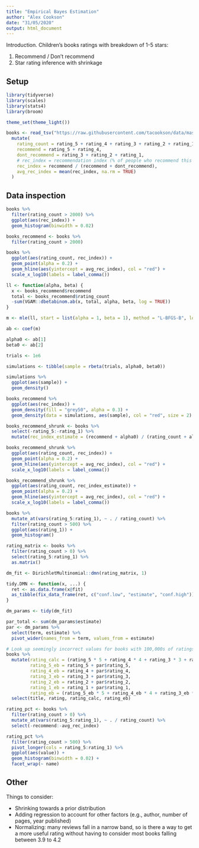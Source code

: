 ```yaml
---
title: "Empirical Bayes Estimation"
author: "Alex Cookson"
date: "31/05/2020"
output: html_document
---
```


Introduction. Children's books ratings with breakdown of 1-5 stars:

1. Recommend / Don't recommend
2. Star rating inference with shrinkage


## Setup

```r
library(tidyverse)
library(scales)
library(stats4)
library(broom)

theme_set(theme_light())

books <- read_tsv("https://raw.githubusercontent.com/tacookson/data/master/childrens-book-ratings/childrens-books.txt") %>%
  mutate(
    rating_count = rating_5 + rating_4 + rating_3 + rating_2 + rating_1,
    recommend = rating_5 + rating_4,
    dont_recommend = rating_3 + rating_2 + rating_1,
    # rec_index = recommendation index (% of people who recommend this book)
    rec_index = recommend / (recommend + dont_recommend),
    avg_rec_index = mean(rec_index, na.rm = TRUE)
  )
```



## Data inspection

```r
books %>%
  filter(rating_count > 2000) %>%
  ggplot(aes(rec_index)) +
  geom_histogram(binwidth = 0.02)
```

```r
books_recommend <- books %>%
  filter(rating_count > 2000)

books %>%
  ggplot(aes(rating_count, rec_index)) +
  geom_point(alpha = 0.2) +
  geom_hline(aes(yintercept = avg_rec_index), col = "red") +
  scale_x_log10(labels = label_comma())
```

```r
ll <- function(alpha, beta) {
  x <- books_recommend$recommend
  total <- books_recommend$rating_count
  -sum(VGAM::dbetabinom.ab(x, total, alpha, beta, log = TRUE))
}
```

```r
m <- mle(ll, start = list(alpha = 1, beta = 1), method = "L-BFGS-B", lower = c(0.0001, 0.0001))

ab <- coef(m)

alpha0 <- ab[1]
beta0 <- ab[2]
```

```r
trials <- 1e6

simulations <- tibble(sample = rbeta(trials, alpha0, beta0))

simulations %>%
  ggplot(aes(sample)) +
  geom_density()

books_recommend %>%
  ggplot(aes(rec_index)) +
  geom_density(fill = "grey50", alpha = 0.3) +
  geom_density(data = simulations, aes(sample), col = "red", size = 2)
```

```r
books_recommend_shrunk <- books %>%
  select(-rating_5:-rating_1) %>%
  mutate(rec_index_estimate = (recommend + alpha0) / (rating_count + alpha0 + beta0))

books_recommend_shrunk %>%
  ggplot(aes(rating_count, rec_index)) +
  geom_point(alpha = 0.2) +
  geom_hline(aes(yintercept = avg_rec_index), col = "red") +
  scale_x_log10(labels = label_comma())
```

```r
books_recommend_shrunk %>%
  ggplot(aes(rating_count, rec_index_estimate)) +
  geom_point(alpha = 0.2) +
  geom_hline(aes(yintercept = avg_rec_index), col = "red") +
  scale_x_log10(labels = label_comma())
```

```r
books %>%
  mutate_at(vars(rating_5:rating_1), ~ . / rating_count) %>%
  filter(rating_count > 500) %>%
  ggplot(aes(rating_1)) +
  geom_histogram()
```

```r
rating_matrix <- books %>%
  filter(rating_count > 0) %>%
  select(rating_5:rating_1) %>%
  as.matrix()

dm_fit <- DirichletMultinomial::dmn(rating_matrix, 1)

tidy.DMN <- function(x, ...) {
  ret <- as.data.frame(x@fit)
  as_tibble(fix_data_frame(ret, c("conf.low", "estimate", "conf.high")))
}

dm_params <- tidy(dm_fit)

par_total <- sum(dm_params$estimate)
par <- dm_params %>%
  select(term, estimate) %>%
  pivot_wider(names_from = term, values_from = estimate)

# Look up seemingly incorrect values for books with 100,000s of ratings
books %>%
  mutate(rating_calc = (rating_5 * 5 + rating_4 * 4 + rating_3 * 3 + rating_2 * 2 + rating_1 * 1) / (rating_count),
         rating_5_eb = rating_5 + par$rating_5,
         rating_4_eb = rating_4 + par$rating_4,
         rating_3_eb = rating_3 + par$rating_3,
         rating_2_eb = rating_2 + par$rating_2,
         rating_1_eb = rating_1 + par$rating_1,
         rating_eb = (rating_5_eb * 5 + rating_4_eb * 4 + rating_3_eb * 3 + rating_2_eb * 2 + rating_1_eb * 1) / (rating_count + par_total)) %>%
  select(title, rating, rating_calc, rating_eb)
```

```r
rating_pct <- books %>%
  filter(rating_count > 0) %>%
  mutate_at(vars(rating_5:rating_1), ~ . / rating_count) %>%
  select(-recommend:-avg_rec_index)

rating_pct %>%
  filter(rating_count > 500) %>%
  pivot_longer(cols = rating_5:rating_1) %>%
  ggplot(aes(value)) +
  geom_histogram(binwidth = 0.02) +
  facet_wrap(~ name)
```















## Other

Things to consider:

- Shrinking towards a prior distribution
- Adding regression to account for other factors (e.g., author, number of pages, year published)
- Normalizing: many reviews fall in a narrow band, so is there a way to get a more useful rating without having to consider most books falling between 3.9 to 4.2